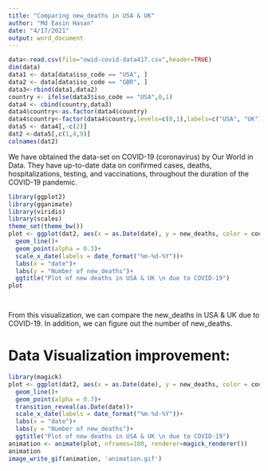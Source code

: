---
title: "Comparing new_deaths in USA & UK"
author: "Md Easin Hasan"
date: "4/17/2021"
output: word_document
---
```{r}
data<-read.csv(file="owid-covid-data417.csv",header=TRUE)
dim(data)
data1 <- data[data$iso_code == "USA", ] 
data2 <- data[data$iso_code == "GBR", ] 
data3<-rbind(data1,data2)
country <- ifelse(data3$iso_code == "USA",0,1)
data4 <- cbind(country,data3)
data4$country<-as.factor(data4$country)
data4$country<-factor(data4$country,levels=c(0,1),labels=c("USA", "UK"))
data5 <- data4[,-c(2)]
dat2 <-data5[,c(1,4,9)]
colnames(dat2)

```
We have obtained the data-set on COVID-19 (coronavirus) by Our World in Data. They have up-to-date data on confirmed cases, deaths, hospitalizations, testing, and vaccinations, throughout the duration of the COVID-19 pandemic.



```{r, warning=FALSE}
library(ggplot2)
library(gganimate)
library(viridis)
library(scales)
theme_set(theme_bw())
plot <- ggplot(dat2, aes(x = as.Date(date), y = new_deaths, color = country)) +
  geom_line()+
  geom_point(alpha = 0.3)+ 
  scale_x_date(labels = date_format("%m-%d-%Y"))+
  labs(x = "date")+
  labs(y = "Number of new_deaths")+
  ggtitle("Plot of new deaths in USA & UK \n due to COVID-19")
plot




```

From this visualization, we can compare the new_deaths in USA & UK due to COVID-19. In addition, we can figure out the number of new_deaths.


# Data Visualization improvement:

```{r, warning=FALSE}
library(magick)
plot <- ggplot(dat2, aes(x = as.Date(date), y = new_deaths, color = country)) +
  geom_line()+
  geom_point(alpha = 0.7)+
  transition_reveal(as.Date(date))+ 
  scale_x_date(labels = date_format("%m-%d-%Y"))+
  labs(x = "date")+
  labs(y = "Number of new_deaths")+
  ggtitle("Plot of new deaths in USA & UK \n due to COVID-19")
animation <- animate(plot, nframes=100, renderer=magick_renderer())  
animation
image_write_gif(animation, 'animation.gif')

```
